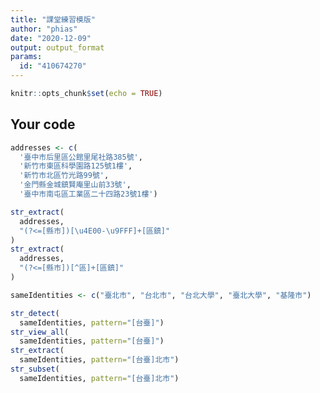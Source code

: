 ```yaml
---
title: "課堂練習模版"
author: "phias"
date: "2020-12-09"
output: output_format
params:
  id: "410674270"
---
```


```r
knitr::opts_chunk$set(echo = TRUE)
```

## Your code

```r
addresses <- c(
  '臺中市后里區公館里尾社路385號',
  '新竹市東區科學園路125號1樓',
  '新竹市北區竹光路99號',
  '金門縣金城鎮賢庵里山前33號',
  '臺中市南屯區工業區二十四路23號1樓')
```


```r
str_extract(
  addresses,
  "(?<=[縣市])[\u4E00-\u9FFF]+[區鎮]"
)
str_extract(
  addresses,
  "(?<=[縣市])[^區]+[區鎮]"
)
```
```r
sameIdentities <- c("臺北市", "台北市", "台北大學", "臺北大學", "基隆市")

str_detect(
  sameIdentities, pattern="[台臺]")
str_view_all(
  sameIdentities, pattern="[台臺]")
str_extract(
  sameIdentities, pattern="[台臺]北市")
str_subset(
  sameIdentities, pattern="[台臺]北市")
```

